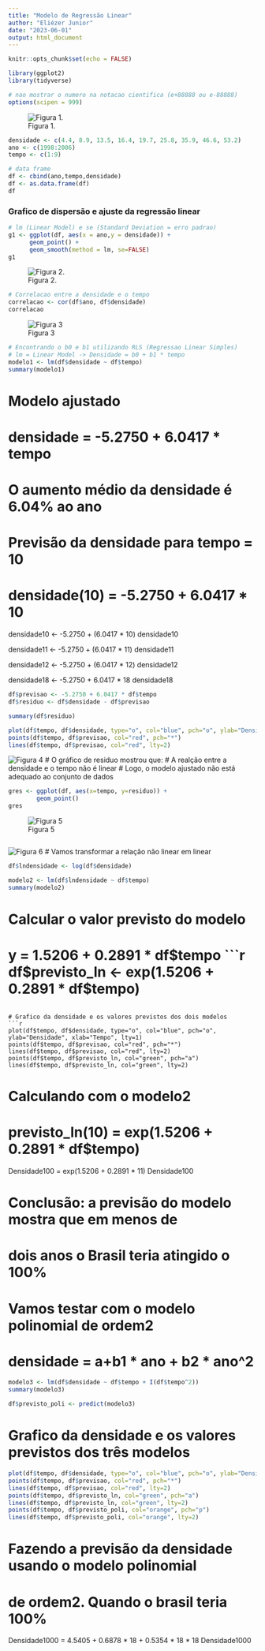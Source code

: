 ---
title: "Modelo de Regressão Linear"
author: "Eliézer Junior"
date: "2023-06-01"
output: html_document
---

```{r setup, include=FALSE}
knitr::opts_chunk$set(echo = FALSE)
```

```{r}
library(ggplot2)
library(tidyverse)
```


```{r}
# nao mostrar o numero na notacao cientifica (e+88888 ou e-88888)
options(scipen = 999)
```

![Figura 1.](X:/ESTUDOS/00_Acadêmico/MBA/06_STATISTICS WITH R - 36h/Aula 6/trab_aula6/figura1_densidade_celular.png)

```{r dados1}
densidade <- c(4.4, 8.9, 13.5, 16.4, 19.7, 25.8, 35.9, 46.6, 53.2)
ano <- c(1998:2006)
tempo <- c(1:9)

# data frame
df <- cbind(ano,tempo,densidade)
df <- as.data.frame(df)
df
```

### Grafico de dispersão e ajuste da regressão linear
```{r grafico1}
# lm (Linear Model) e se (Standard Deviation = erro padrao)
g1 <- ggplot(df, aes(x = ano,y = densidade)) +
      geom_point() +
      geom_smooth(method = lm, se=FALSE)
g1
```

![Figura 2.](X:/ESTUDOS/00_Acadêmico/MBA/06_STATISTICS WITH R - 36h/Aula 6/trab_aula6/figura2_correlacao_Pearson.png)

```{r corr1}
# Correlacao entre a densidade e o tempo
correlacao <- cor(df$ano, df$densidade)
correlacao
```

![Figura 3](X:/ESTUDOS/00_Acadêmico/MBA/06_STATISTICS WITH R - 36h/Aula 6/trab_aula6/figura3_regressao_linear_simples.png)
```{r regressao}
# Encontrando o b0 e b1 utilizando RLS (Regressao Linear Simples)
# lm = Linear Model -> Densidade = b0 + b1 * tempo
modelo1 <- lm(df$densidade ~ df$tempo)
summary(modelo1)

```
# Modelo ajustado
# densidade = -5.2750 + 6.0417 * tempo
# O aumento médio da densidade é 6.04% ao ano
# Previsão da densidade para tempo = 10
# densidade(10) = -5.2750 + 6.0417 * 10

densidade10 <- -5.2750 + (6.0417 * 10)
densidade10

densidade11 <- -5.2750 + (6.0417 * 11)
densidade11

densidade12 <- -5.2750 + (6.0417 * 12)
densidade12


densidade18 <- -5.2750 + 6.0417 * 18
densidade18

```{r ajuste1}
df$previsao <- -5.2750 + 6.0417 * df$tempo
df$residuo <- df$densidade - df$previsao
```

```{r medidas1}
summary(df$residuo)
```

```{r grafico2}
plot(df$tempo, df$densidade, type="o", col="blue", pch="o", ylab="Densidade", xlab="Tempo", lty=1)
points(df$tempo, df$previsao, col="red", pch="*")
lines(df$tempo, df$previsao, col="red", lty=2)
```

![Figura 4](X:/ESTUDOS/00_Acadêmico/MBA/06_STATISTICS WITH R - 36h/Aula 6/trab_aula6/figura4_residuo_adequado.png)
# O gráfico de residuo mostrou que: 
# A realção entre a densidade e o tempo não é linear
# Logo, o modelo ajustado não está adequado ao conjunto de dados

```{r grafico_res}
gres <- ggplot(df, aes(x=tempo, y=residuo)) +
        geom_point()
gres
```
![Figura 5](X:/ESTUDOS/00_Acadêmico/MBA/06_STATISTICS WITH R - 36h/Aula 6/trab_aula6/figura5_residuo_nao_adequado.png)
```{r}

```


![Figura 6](X:/ESTUDOS/00_Acadêmico/MBA/06_STATISTICS WITH R - 36h/Aula 6/trab_aula6/figura6_relacao_linear.png)
# Vamos transformar a relação não linear em linear
```{r}
df$lndensidade <- log(df$densidade)
```

```{r modelo2}
modelo2 <- lm(df$lndensidade ~ df$tempo)
summary(modelo2)
```
# Calcular o valor previsto do modelo
# y = 1.5206 + 0.2891 * df$tempo
```{r}
df$previsto_ln <- exp(1.5206 + 0.2891 * df$tempo)
```

# Grafico da densidade e os valores previstos dos dois modelos
```{r grafico3}
plot(df$tempo, df$densidade, type="o", col="blue", pch="o", ylab="Densidade", xlab="Tempo", lty=1)
points(df$tempo, df$previsao, col="red", pch="*")
lines(df$tempo, df$previsao, col="red", lty=2)
points(df$tempo, df$previsto_ln, col="green", pch="a")
lines(df$tempo, df$previsto_ln, col="green", lty=2)
```

# Calculando com o modelo2
# previsto_ln(10) = exp(1.5206 + 0.2891 * df$tempo)
Densidade100 = exp(1.5206 + 0.2891 * 11)
Densidade100

# Conclusão: a previsão do modelo mostra que em menos de 
# dois anos o Brasil teria atingido o 100%

# Vamos testar com o modelo polinomial de ordem2
# densidade = a+b1 * ano + b2 * ano^2
```{r modelo3}
modelo3 <- lm(df$densidade ~ df$tempo + I(df$tempo^2))
summary(modelo3)
```
```{r previsto_polinomio}
df$previsto_poli <- predict(modelo3)
```

# Grafico da densidade e os valores previstos dos três modelos
```{r}
plot(df$tempo, df$densidade, type="o", col="blue", pch="o", ylab="Densidade", xlab="Tempo", lty=1)
points(df$tempo, df$previsao, col="red", pch="*")
lines(df$tempo, df$previsao, col="red", lty=2)
points(df$tempo, df$previsto_ln, col="green", pch="a")
lines(df$tempo, df$previsto_ln, col="green", lty=2)
points(df$tempo, df$previsto_poli, col="orange", pch="p")
lines(df$tempo, df$previsto_poli, col="orange", lty=2)
```
# Fazendo a previsão da densidade usando o modelo polinomial
# de ordem2. Quando o brasil teria 100%

Densidade1000 = 4.5405 + 0.6878 * 18 + 0.5354 * 18 * 18
Densidade1000

